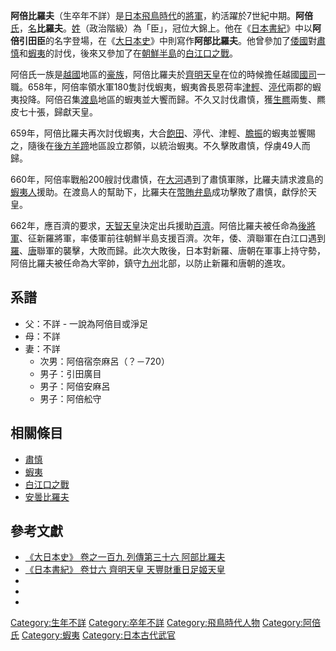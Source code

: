 {{japanese|japanese=阿倍 比羅夫|kana=あべ の ひらふ|romaji=Abe no hirafu}}
'''阿倍比羅夫'''（生卒年不詳）是[[日本|日本]][[飛鳥時代|飛鳥時代]]的[[將軍|將軍]]，約活躍於7世紀中期。'''阿倍'''[[氏|氏]]，[[名|名]]'''比羅夫'''。[[姓_(日本政治結構)|姓]]（政治階級）為「臣」，冠位大錦上。他在《[[日本書紀|日本書紀]]》中以'''阿倍引田臣'''的名字登場，在《[[大日本史|大日本史]]》中則寫作'''阿部比羅夫'''。他曾參加了[[倭國|倭國]]對[[肅慎|肅慎]]和[[蝦夷|蝦夷]]的討伐，後來又參加了在[[朝鮮半島|朝鮮半島]]的[[白江口之戰|白江口之戰]]。

阿倍氏一族是[[越國_(日本)|越國]]地區的[[豪族|豪族]]，阿倍比羅夫於[[齊明天皇|齊明天皇]]在位的時候擔任越國[[國司|國司]]一職。658年，阿倍率領水軍180隻討伐蝦夷，蝦夷酋長恩荷率[[津輕郡_(陸奧國)|津輕]]、[[山本郡|渟代]]兩郡的蝦夷投降。阿倍召集[[渡島國|渡島]]地區的蝦夷並大饗而歸。不久又討伐肅慎，獲[[棕熊|生羆]]兩隻、羆皮七十張，歸獻天皇。

659年，阿倍比羅夫再次討伐蝦夷，大合[[秋田市|飽田]]、渟代、津輕、[[膽振國|膽振]]的蝦夷並饗賜之，隨後在[[羊蹄山|後方羊蹄]]地區設立郡領，以統治蝦夷。不久擊敗肅慎，俘虜49人而歸。

660年，阿倍率戰船200艘討伐肅慎，在[[石狩川|大河]]遇到了肅慎軍隊，比羅夫請求渡島的[[蝦夷人|蝦夷人]]援助。在渡島人的幫助下，比羅夫在[[奧尻島|幣賄弁島]]成功擊敗了肅慎，獻俘於天皇。

662年，應百濟的要求，[[天智天皇|天智天皇]]決定出兵援助[[百濟|百濟]]。阿倍比羅夫被任命為[[後將軍|後將軍]]、征新羅將軍，率倭軍前往朝鮮半島支援百濟。次年，倭、濟聯軍在白江口遇到[[新羅|羅]]、[[唐朝|唐]]聯軍的襲擊，大敗而歸。此次大敗後，日本對新羅、唐朝在軍事上持守勢，阿倍比羅夫被任命為大宰帥，鎮守[[九州島|九州]]北部，以防止新羅和唐朝的進攻。

== 系譜 ==
*父：不詳 - 一說為阿倍目或淨足
*母：不詳
*妻：不詳
**次男：阿倍宿奈麻呂（？－720）
**男子：引田廣目
**男子：阿倍安麻呂
**男子：阿倍舩守
==相關條目==
*[[肅慎|肅慎]]
*[[蝦夷|蝦夷]]
*[[白江口之戰|白江口之戰]]
*[[安曇比羅夫|安曇比羅夫]]
== 參考文獻 ==
*[http://miko.org/~uraki/kuon/furu/text/dainihonsi/dns109.htm#13 《大日本史》 卷之一百九 列傳第三十六 阿部比羅夫] {{Wayback|url=http://miko.org/~uraki/kuon/furu/text/dainihonsi/dns109.htm#13 |date=20100918015955 }}
*[https://web.archive.org/web/20110207070847/http://miko.org/~uraki/kuon/furu/text/syoki/syoki26_1.htm#sk26_06 《日本書紀》 卷廿六 齊明天皇 天豐財重日足姬天皇]
*{{lang|ja|坂本太郎「日本書紀と蝦夷」『日本古代史の基礎的研究』（上）東京大学出版会、1964年。初出は古代史談話会『蝦夷』、1956年。}}
*{{lang|ja|宝賀寿男『古代氏族系譜集成』古代氏族研究会、1986年。}}
*{{lang|ja|新野直吉『古代東北史の人々』吉川弘文館、1978年。}}
[[Category:生年不詳|Category:生年不詳]]
[[Category:卒年不詳|Category:卒年不詳]]
[[Category:飛鳥時代人物|Category:飛鳥時代人物]]
[[Category:阿倍氏|Category:阿倍氏]]
[[Category:蝦夷|Category:蝦夷]]
[[Category:日本古代武官|Category:日本古代武官]]
